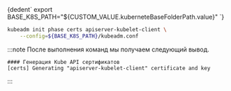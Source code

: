 

<CodeBlock language="bash">
{dedent`
    export BASE_K8S_PATH="${CUSTOM_VALUE.kuberneteBaseFolderPath.value}"
`}
</CodeBlock>

```bash
kubeadm init phase certs apiserver-kubelet-client \
    --config=${BASE_K8S_PATH}/kubeadm.conf
```

:::note
После выполнения команд мы получаем следующий вывод.
```
#### Генерация Kube API сертификатов
[certs] Generating "apiserver-kubelet-client" certificate and key
```
:::
